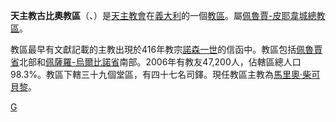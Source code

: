 {{Infobox diocese
|name =古比奧
|jurisdiction = 教區
|latin = Dioecesis Eugubina
|local = 
|border = catholic
|image = Gubbio1 wiki.jpg
|image_size = 
|image_alt = 
|caption = 聖馬里亞諾聖雅各伯主教座堂
|location = [[義大利|義大利]]
|rite = [[羅馬禮|羅馬禮]]
|territory = [[佩魯賈省|佩魯賈省]]北部和[[佩薩羅-烏爾比諾省|佩薩羅-烏爾比諾省]]南部
|population =47,200
|patron = 
|province =佩魯賈-皮耶韋城
|established = 不晚於416年
|cathedral = [[聖馬里亞諾聖雅各伯主教座堂|聖馬里亞諾聖雅各伯主教座堂]]
|co-cathedral = 
|leadership = 主教 
|website =[http://www.gubbio.chiesacattolica.it/ 官方網頁]
|pope =  
|patriarch= 
|metropolitan =
|ordinary = 馬里奧·柴可貝黎
|coadjutor archbishop = 
|coadjutor bishop = 
|auxiliary = 
|emeritus = }}

'''天主教古比奧教區'''（{{lang-la|Dioecesis Eugubina}}、{{lang-it|Diocesi di Gubbio}}）是[[天主教會|天主教會]]在[[義大利|義大利]]的一個[[教區|教區]]。屬[[天主教佩魯賈-皮耶韋城總教區|佩魯賈-皮耶韋城總教區]]。

教區最早有文獻記載的主教出現於416年教宗[[諾森一世|諾森一世]]的信函中。教區包括[[佩魯賈省|佩魯賈省]]北部和[[佩薩羅-烏爾比諾省|佩薩羅-烏爾比諾省]]南部。2006年有教友47,200人，佔轄區總人口98.3%。教區下轄三十九個堂區，有四十七名司鐸。現任教區主教為[[馬里奧‧柴可貝黎|馬里奧‧柴可貝黎]]。

[[Category:義大利天主教教區|G]]
{{意大利天主教教區}}